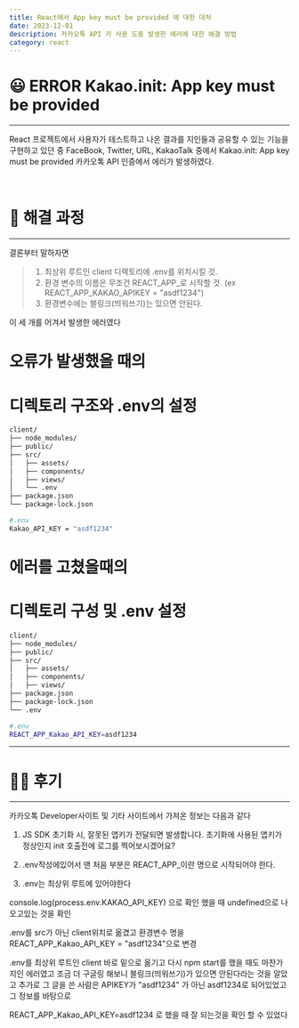 ```yaml
---
title: React에서 App key must be provided 에 대한 대처
date: 2023-12-01
description: 카카오톡 API 키 사용 도중 발생한 에러에 대한 해결 방법
category: react
---
```


# 😃 ERROR Kakao.init: App key must be provided

---

React 프로젝트에서 사용자가 테스트하고 나온 결과를 지인들과 공유할 수 있는 기능을 구현하고 있던 중
FaceBook, Twitter, URL, KakaoTalk 중에서 Kakao.init: App key must be provided 카카오톡 API 인증에서 에러가 발생하였다.

<br />

# 📨 해결 과정

---

결론부터 말하자면

> 1. 최상위 루트인 client 디렉토리에 .env를 위치시킬 것.
> 2. 환경 변수의 이름은 무조건 REACT_APP_로 시작할 것. (ex REACT_APP_KAKAO_APIKEY = "asdf1234")
> 3. 환경변수에는 블링크(띄워쓰기)는 있으면 안된다.

이 세 개를 어겨서 발생한 에러였다

# 오류가 발생했을 때의 
# 디렉토리 구조와 .env의 설정

```bash
client/
├── node_modules/
├── public/
├── src/
│   ├── assets/
│   ├── components/
│   ├── views/
│   └── .env
├── package.json
└── package-lock.json

#.env
Kakao_API_KEY = "asdf1234"
```

# 에러를 고쳤을때의 
# 디렉토리 구성 및 .env 설정

```bash
client/
├── node_modules/
├── public/
├── src/
│   ├── assets/
│   ├── components/
│   ├── views/
├── package.json
├── package-lock.json
└── .env

#.env
REACT_APP_Kakao_API_KEY=asdf1234

```

---

# 🏃🏻 후기

---

카카오톡 Developer사이트 및 기타 사이트에서 가져온 정보는 다음과 같다

1. JS SDK 초기화 시, 잘못된 앱키가 전달되면 발생합니다.
초기화에 사용된 앱키가 정상인지 init 호출전에 로그를 찍어보시겠어요?

2. .env작성에있어서 맨 처음 부분은 REACT_APP_이란 명으로 시작되어야 한다.

3. .env는 최상위 루트에 있어야한다


console.log(process.env.KAKAO_API_KEY)
으로 확인 했을 때 undefined으로 나오고있는 것을 확인

.env를 src가 아닌 client위치로 옮겼고 환경변수 명을
REACT_APP_Kakao_API_KEY = "asdf1234"으로 변경

.env를 최상위 루트인 client 바로 밑으로 옮기고 다시 npm start를 했을 때도 마찬가지인 에러였고
조금 더 구글링 해보니 블링크(띄워쓰기)가 있으면 안된다라는 것을 알았고
추가로 그 글을 쓴 사람은 APIKEY가 "asdf1234" 가 아닌 asdf1234로 되어있었고 그 정보를 바탕으로

REACT_APP_Kakao_API_KEY=asdf1234
로 했을 때 잘 되는것을 확인 할 수 있었다
